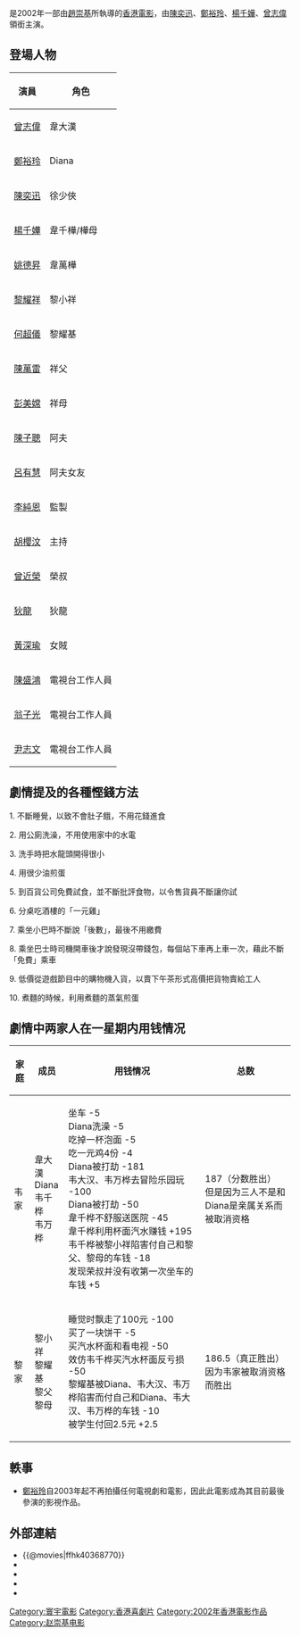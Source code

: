 {{Multiple issues|
{{Trivia|time=2019-12-01T06:09:49+00:00}}
{{Unreferenced|time=2019-12-01T06:09:49+00:00}}
}}
{{Infobox Film
| name               = 慳錢家族
| original_name      = ''{{lang|en|Frugal Game}}''
| image              = Frugal Game poster.jpg
| caption            = 
| director           = [[趙崇基|趙崇基]]
| producer           = [[唐文康|唐文康]]、[[林小明|林小明]]
| producer_2         = 錢榮威、譚靜顏
| writer             = [[李保樟|李保樟]]、[[馮志強|馮志強]]
| starring           = [[陳奕迅|陳奕迅]]<br>[[鄭裕玲|鄭裕玲]]<br>[[楊千嬅|楊千嬅]]<br>[[曾志偉|曾志偉]]
| music              = [[陳守樸|陳守樸]]<br>[[梁翹柏|梁翹柏]]<br>[[歐陽燊|歐陽燊]]
| maintheme          = 〈慳D〉／主唱：[[楊千嬅|楊千嬅]]
| cinematography     = [[張東亮|張東亮]]
| editing            = 林安兒
| production_company = 寰宇娛樂有限公司
| distributor        = 寰宇娛樂有限公司
| released           = {{HKG}}：{{film date|2002|6|6}}
| runtime            = 101分鐘
| country            = {{香港電影產地}}
| awards             = 
| language           = [[中文|中文]]
| budget             = 
| gross              = HK $8,482,719.00
| preceded_by        = 
| followed_by        = 
| amg_id             = 
| imdb_id            = tt0368770
}}

{{engname|《慳錢家族》|''Frugal Game''}}是2002年一部由[[趙崇基|趙崇基]]所執導的[[香港電影|香港電影]]，由[[陳奕迅|陳奕迅]]、[[鄭裕玲|鄭裕玲]]、[[楊千嬅|楊千嬅]]、[[曾志偉|曾志偉]]領銜主演。

== 登場人物 ==
{| class="wikitable" 
!  演員!! 角色
|- 
| [[曾志偉|曾志偉]]
| 韋大漢
|-
| [[鄭裕玲|鄭裕玲]]
| Diana
|-
| [[陳奕迅|陳奕迅]]
| 徐少俠
|-
| [[楊千嬅|楊千嬅]]
| 韋千樺/樺母
|-
| [[姚德昇|姚德昇]]
| 韋萬樺
|-
| [[黎耀祥|黎耀祥]]
| 黎小祥
|-
| [[何超儀|何超儀]]
| 黎耀基
|-
| [[陳萬雷|陳萬雷]]
| 祥父
|-
| [[彭美嫦|彭美嫦]]
| 祥母
|-
| [[陳子聰|陳子聰]]
| 阿夫
|-
| [[呂有慧|呂有慧]]
| 阿夫女友
|-
| [[李純恩|李純恩]]
| 監製
|-
| [[胡櫻汶|胡櫻汶]]
| 主持
|-
| [[曾近榮|曾近榮]]
| 榮叔
|-
| [[狄龍|狄龍]]
| 狄龍
|-
| [[黃深瑜|黃深瑜]]
| 女賊
|-
| [[陳盛鴻|陳盛鴻]]
| 電視台工作人員
|-
| [[翁子光|翁子光]]
| 電視台工作人員
|-
| [[尹志文|尹志文]]
| 電視台工作人員
|}

==劇情提及的各種慳錢方法==
1. 不斷睡覺，以致不會肚子餓，不用花錢進食

2. 用公廁洗澡，不用使用家中的水電

3. 洗手時把水龍頭開得很小

4. 用很少油煎蛋

5. 到百貨公司免費試食，並不斷批評食物，以令售貨員不斷讓你試

6. 分桌吃酒樓的「一元雞」

7. 乘坐小巴時不斷說「後數」，最後不用繳費

8. 乘坐巴士時司機開車後才說發現沒帶錢包，每個站下車再上車一次，藉此不斷「免費」乘車

9. 低價從遊戲節目中的購物機入貨，以賣下午茶形式高價把貨物賣給工人

10. 煮麵的時候，利用煮麵的蒸氣煎蛋

==劇情中两家人在一星期内用钱情况==
{| class="wikitable" 
!  家庭!! 成员!!用钱情况!! 总数
|- 
| 韦家
| 韋大漢<br>Diana<br>韦千桦<br>韦万桦
| 坐车 -5 <br> Diana洗澡 -5 <br>吃掉一杯泡面 -5<br>吃一元鸡4份 -4<br>Diana被打劫 -181<br>韦大汉、韦万桦去冒险乐园玩 -100<br>Diana被打劫 -50<br>韋千桦不舒服送医院 -45 <br>韋千桦利用杯面汽水赚钱 +195 <br>韦千桦被黎小祥陷害付自己和黎父、黎母的车钱 -18<br>发现荣叔并没有收第一次坐车的车钱 +5
| 187（分数胜出） <br>但是因为三人不是和Diana是亲属关系而被取消资格
|-
| 黎家
| 黎小祥<br>黎耀基<br>黎父<br>黎母
| 睡觉时飘走了100元 -100<br>买了一块饼干 -5<br>买汽水杯面和看电视 -50<br>效仿韦千桦买汽水杯面反亏损 -50<br>黎耀基被Diana、韦大汉、韦万桦陷害而付自己和Diana、韦大汉、韦万桦的车钱 -10<br>被学生付回2.5元 +2.5
|186.5（真正胜出）<br>因为韦家被取消资格而胜出
|}

==軼事==
*[[鄭裕玲|鄭裕玲]]自2003年起不再拍攝任何電視劇和電影，因此此電影成為其目前最後參演的影視作品。

==外部連結==
*{{@movies|ffhk40368770}}
*{{douban}}
*{{Mtime|20129}}
*{{hkmdb title|9923}}
*{{imdb title|0368770}}

{{楊千嬅}}
{{陳奕迅}}

[[Category:寰宇電影|Category:寰宇電影]]
[[Category:香港喜劇片|Category:香港喜劇片]]
[[Category:2002年香港電影作品|Category:2002年香港電影作品]]
[[Category:赵崇基电影|Category:赵崇基电影]]